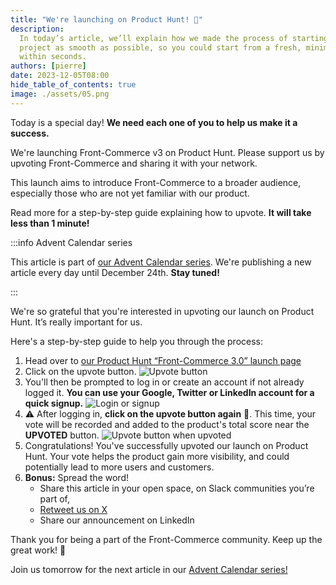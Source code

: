 ```yaml
---
title: "We're launching on Product Hunt! 🚀"
description:
  In today’s article, we’ll explain how we made the process of starting a new
  project as smooth as possible, so you could start from a fresh, minimal state
  within seconds.
authors: [pierre]
date: 2023-12-05T08:00
hide_table_of_contents: true
image: ./assets/05.png
---
```


Today is a special day! **We need each one of you to help us make it a
success.**

We're launching Front-Commerce v3 on Product Hunt. Please support us by upvoting
Front-Commerce and sharing it with your network.

This launch aims to introduce Front-Commerce to a broader audience, especially
those who are not yet familiar with our product.

Read more for a step-by-step guide explaining how to upvote. **It will take less
than 1 minute!**

<!-- truncate -->

:::info Advent Calendar series

This article is part of
[our Advent Calendar series](./01-introducing-the-front-commerce-advent-calendar-series.mdx).
We're publishing a new article every day until December 24th. **Stay tuned!**

:::

We're so grateful that you're interested in upvoting our launch on Product Hunt.
It’s really important for us.

Here's a step-by-step guide to help you through the process:

1. Head over to
   [our Product Hunt “Front-Commerce 3.0” launch page](https://www.producthunt.com/posts/front-commerce-3-0)
2. Click on the upvote button. ![Upvote button](./assets/05-upvote-button.png)
3. You'll then be prompted to log in or create an account if not already logged
   it. **You can use your Google, Twitter or LinkedIn account for a quick
   signup.** ![Login or signup](./assets/05-login-signup.png)
4. ⚠️ After logging in, **click on the upvote button again** 🤷. This time, your
   vote will be recorded and added to the product's total score near the
   **UPVOTED** button. ![Upvote button when upvoted](./assets/05-upvoted.png)
5. Congratulations! You've successfully upvoted our launch on Product Hunt. Your
   vote helps the product gain more visibility, and could potentially lead to
   more users and customers.
6. **Bonus:** Spread the word!
   - Share this article in your open space, on Slack communities you’re part of,
   - [Retweet us on X](https://twitter.com/Front_Commerce/status/1731953598433472591)
   - Share our announcement on LinkedIn

Thank you for being a part of the Front-Commerce community. Keep up the great
work! 🎉

Join us tomorrow for the next article in our
[Advent Calendar series!](./01-introducing-the-front-commerce-advent-calendar-series.mdx)
